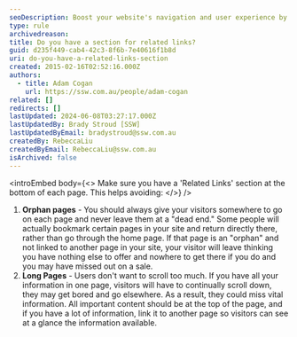 ```yaml
---
seoDescription: Boost your website's navigation and user experience by incorporating a 'Related Links' section at the bottom of each page.
type: rule
archivedreason:
title: Do you have a section for related links?
guid: d235f449-cab4-42c3-8f6b-7e40616f1b8d
uri: do-you-have-a-related-links-section
created: 2015-02-16T02:52:16.000Z
authors:
  - title: Adam Cogan
    url: https://ssw.com.au/people/adam-cogan
related: []
redirects: []
lastUpdated: 2024-06-08T03:27:17.000Z
lastUpdatedBy: Brady Stroud [SSW]
lastUpdatedByEmail: bradystroud@ssw.com.au
createdBy: RebeccaLiu
createdByEmail: RebeccaLiu@ssw.com.au
isArchived: false
---
```


<introEmbed
  body={<>
Make sure you have a 'Related Links' section at the bottom of each page. This helps avoiding:
  </>}
/>
1. **Orphan pages** - You should always give your visitors somewhere to go on each page and never leave them at a "dead end." Some people will actually bookmark certain pages in your site and return directly there, rather than go through the home page. If that page is an "orphan" and not linked to another page in your site, your visitor will leave thinking you have nothing else to offer and nowhere to get there if you do and you may have missed out on a sale.
2. **Long Pages** - Users don't want to scroll too much. If you have all your information in one page, visitors will have to continually scroll down, they may get bored and go elsewhere. As a result, they could miss vital information. All important content should be at the top of the page, and if you have a lot of information, link it to another page so visitors can see at a glance the information available.
